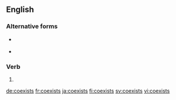 ==English==

===Alternative forms===
* {{l|en|co-exists}} {{qualifier|UK}}
* {{l|en|coëxists}}

===Verb===
{{head|en|verb form}}

# {{en-third-person singular of|coexist}}

[[de:coexists]]
[[fr:coexists]]
[[ja:coexists]]
[[fi:coexists]]
[[sv:coexists]]
[[vi:coexists]]